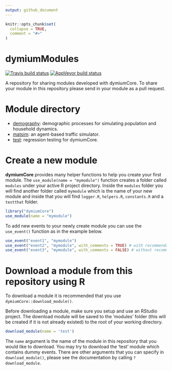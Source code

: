 ```yaml
---
output: github_document
---
```


<!-- README.md is generated from README.Rmd. Please edit that file -->

```r
knitr::opts_chunk$set(
  collapse = TRUE,
  comment = "#>"
)
```

# dymiumModules

<!-- badges: start -->
[![Travis build status](https://travis-ci.org/dymium-org/dymiumModules.svg?branch=master)](https://travis-ci.org/dymium-org/dymiumModules)
[![AppVeyor build status](https://ci.appveyor.com/api/projects/status/github/dymium-org/dymiumModules?branch=master&svg=true)](https://ci.appveyor.com/project/dymium-org/dymiumModules)
<!-- badges: end -->

A repository for sharing modules developed with dymiumCore. To share your module 
in this repository please send in your module as a pull request. 


# Module directory

- [demography](https://github.com/dymium-org/dymiumModules/tree/master/modules/demography): demographic processes for simulating population and household dynamics.
- [matsim](https://github.com/dymium-org/dymiumModules/tree/master/modules/matsim): an agent-based traffic simulator.
- [test](https://github.com/dymium-org/dymiumModules/tree/master/modules/test): regression testing for dymiumCore.

# Create a new module

__dymiumCore__ provides many helper functions to help you create your first module.
The `use_module(name = "mymodule")` function creates a folder called `modules` 
under your active R project directory. Inside the `modules` folder you will find
another folder called `mymodule` which is the name of your new module and inside
that you will find `logger.R`, `helpers.R`, `constants.R` and a `testthat` folder.

```r
library("dymiumCore")
use_module(name = "mymodule")
```

To add new events to your newly create module you can use the `use_event()` function
as in the example below.

```r
use_event("event1", "mymodule")
use_event("event2", "mymodule", with_comments = TRUE) # with recommendations
use_event("event3", "mymodule", with_comments = FALSE) # without recommendations
```

# Download a module from this repository using R

To download a module it is recommended that you use `dymiumCore::download_module()`. 

Before downloading a module, make sure you setup and use an RStudio project. The 
download module will be saved to the 'modules' folder (this will be created if it 
is not already existed) to the root of your working directory. 

```r
download_module(name = 'test')
```

The `name` argument is the name of the module in this repository that you would like to
download. You may try to download the 'test' module which contains dummy events. 
There are other arguments that you can specify in `download_module()`, please see 
the documentation by calling `?download_module`.
